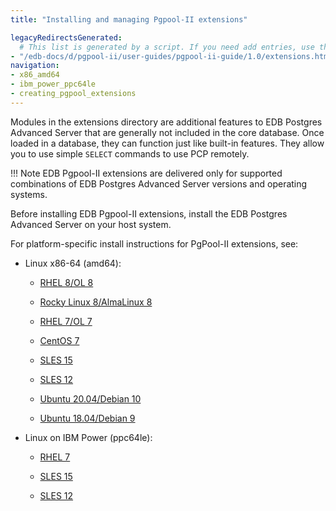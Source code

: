 ```yaml
---
title: "Installing and managing Pgpool-II extensions"

legacyRedirectsGenerated:
  # This list is generated by a script. If you need add entries, use the `legacyRedirects` key.
- "/edb-docs/d/pgpool-ii/user-guides/pgpool-ii-guide/1.0/extensions.html"
navigation:
- x86_amd64
- ibm_power_ppc64le
- creating_pgpool_extensions
---
```


Modules in the extensions directory are additional features to EDB Postgres Advanced Server that are generally not included in the core database. Once loaded in a database, they can function just like built-in features. They allow you to use simple `SELECT` commands to use PCP remotely.

!!! Note
    EDB Pgpool-II extensions are delivered only for supported combinations of EDB Postgres Advanced Server versions and operating systems.

Before installing EDB Pgpool-II extensions, install the EDB Postgres Advanced Server on your host system.

For platform-specific install instructions for PgPool-II extensions, see:

- Linux x86-64 (amd64):
  - [RHEL 8/OL 8](x86_amd64/01_pgpoolext_rhel8_x86)

  - [Rocky Linux 8/AlmaLinux 8](x86_amd64/02_pgpoolext_other_linux8_x86)
  - [RHEL 7/OL 7](x86_amd64/03_pgpoolext_rhel7_x86)
  - [CentOS 7](x86_amd64/04_pgpoolext_centos7_x86)
  - [SLES 15](x86_amd64/05_pgpoolext_sles15_x86)
  - [SLES 12](x86_amd64/06_pgpoolext_sles12_x86)
  - [Ubuntu 20.04/Debian 10](x86_amd64/07_pgpoolext_ubuntu20_deb10_x86)
  - [Ubuntu 18.04/Debian 9](x86_amd64/08_pgpoolext_ubuntu18_deb9_x86)

- Linux on IBM Power (ppc64le):
  - [RHEL 7](ibm_power_ppc64le/10_pgpoolext_rhel7_ppcle)

  - [SLES 15](ibm_power_ppc64le/11_pgpoolext_sles15_ppcle)
  - [SLES 12](ibm_power_ppc64le/12_pgpoolext_sles12_ppcle)

